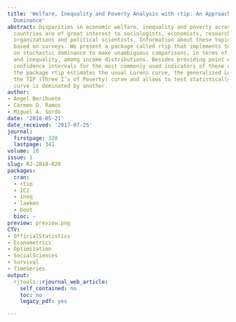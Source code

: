 ```yaml
---
title: 'Welfare, Inequality and Poverty Analysis with rtip: An Approach Based on Stochastic
  Dominance'
abstract: Disparities in economic welfare, inequality and poverty across and within
  countries are of great interest to sociologists, economists, researchers, social
  organizations and political scientists. Information about these topics is commonly
  based on surveys. We present a package called rtip that implements techniques based
  on stochastic dominance to make unambiguous comparisons, in terms of welfare, poverty
  and inequality, among income distributions. Besides providing point estimates and
  confidence intervals for the most commonly used indicators of these characteristics,
  the package rtip estimates the usual Lorenz curve, the generalized Lorenz curve,
  the TIP (Three I’s of Poverty) curve and allows to test statistically whether one
  curve is dominated by another.
author:
- Angel Berihuete
- Carmen D. Ramos
- Miguel A. Sordo
date: '2018-05-21'
date_received: '2017-07-25'
journal:
  firstpage: 328
  lastpage: 341
volume: 10
issue: 1
slug: RJ-2018-029
packages:
  cran:
  - rtip
  - IC2
  - ineq
  - laeken
  - boot
  bioc: ~
preview: preview.png
CTV:
- OfficialStatistics
- Econometrics
- Optimization
- SocialSciences
- Survival
- TimeSeries
output:
  rjtools::rjournal_web_article:
    self_contained: no
    toc: no
    legacy_pdf: yes

---
```

